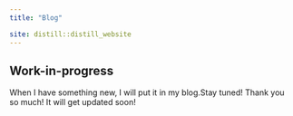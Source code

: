 ```yaml
---
title: "Blog"

site: distill::distill_website
---
```


## Work-in-progress   

When I have something new, I will put it in my blog.Stay tuned! 
Thank you so much! It will get updated soon!